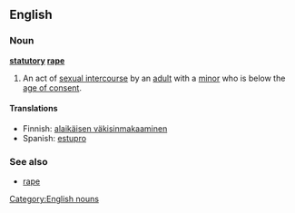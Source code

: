 ==English==

===Noun===

'''[[statutory]] [[rape]]'''
{{wikipedia}}

# An act of [[sexual intercourse]] by an [[adult]] with a [[minor]] who is below the [[age of consent]].

====Translations====
* Finnish: [[alaikäisen väkisinmakaaminen]]
* Spanish: [[estupro]] {{m}}

===See also===
* [[rape]]

[[Category:English nouns]]